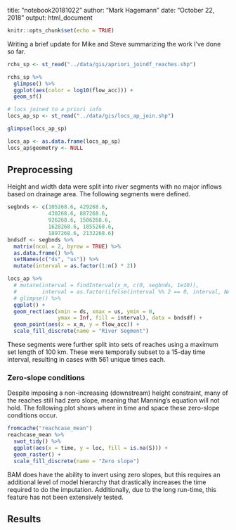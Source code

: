
title: "notebook20181022"
author: "Mark Hagemann"
date: "October 22, 2018"
output: html_document


```r
knitr::opts_chunk$set(echo = TRUE)
```

Writing a brief update for Mike and Steve summarizing the work I've done so far. 


```r
rchs_sp <- st_read("../data/gis/apriori_joindf_reaches.shp")

rchs_sp %>% 
  glimpse() %>% 
  ggplot(aes(color = log10(flow_acc))) +
  geom_sf()

# locs joined to a priori info
locs_ap_sp <- st_read("../data/gis/locs_ap_join.shp")

glimpse(locs_ap_sp)

locs_ap <- as.data.frame(locs_ap_sp)
locs_ap$geometry <- NULL
```


## Preprocessing

Height and width data were split into river segments with no major inflows based on drainage area. The following segments were defined.

```r


segbnds <- c(105268.6, 429268.6, 
             430268.6, 887268.6, 
             926268.6, 1506268.6, 
             1628268.6, 1855268.6, 
             1897268.6, 2132268.6)
bndsdf <- segbnds %>% 
  matrix(ncol = 2, byrow = TRUE) %>% 
  as.data.frame() %>% 
  setNames(c("ds", "us")) %>% 
  mutate(interval = as.factor(1:n() * 2))

locs_ap %>%  
  # mutate(interval = findInterval(x_m, c(0, segbnds, 1e10)),
  #        interval = as.factor(ifelse(interval %% 2 == 0, interval, NA))) %>% 
  # glimpse() %>%
  ggplot() +
  geom_rect(aes(xmin = ds, xmax = us, ymin = 0, 
                ymax = Inf, fill = interval), data = bndsdf) +
  geom_point(aes(x = x_m, y = flow_acc)) +
  scale_fill_discrete(name = "River Segment")
```

These segments were further split into sets of reaches using a maximum set length of 100 km. These were temporally subset to a 15-day time interval, resulting in cases with 561 unique times each. 


### Zero-slope conditions

Despite imposing a non-increasing (downstream) height constraint, many of the reaches still had zero slope, meaning that Manning's equation will not hold. The following plot shows where in time and space these zero-slope conditions occur. 

```r
fromcache("reachcase_mean")
reachcase_mean %>% 
  swot_tidy() %>% 
  ggplot(aes(x = time, y = loc, fill = is.na(S))) + 
  geom_raster() + 
  scale_fill_discrete(name = "Zero slope")
```

BAM does have the ability to invert using zero slopes, but this requires an additional level of model hierarchy that drastically increases the time required to do the imputation. Additionally, due to the long run-time, this feature has not been extensively tested. 


## Results


